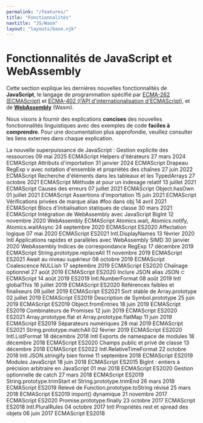 ```yaml
---
permalink: "/features/"
title: "Fonctionnalités"
navtitle: "JS/Wasm"
layout: "layouts/base.njk"
---
```

<h1>Fonctionnalités de JavaScript et WebAssembly</h1>

<p>Cette section explique les dernières nouvelles fonctionnalités de <strong>JavaScript</strong>, le langage de programmation spécifié par <a href="https://tc39.es/ecma262/">ECMA-262 (ECMAScript)</a>
et <a href="https://tc39.es/ecma402/">ECMA-402 (l'API d'internationalisation d'ECMAScript)</a>, et de <a href="https://webassembly.github.io/spec/core/"><strong>WebAssembly</strong></a> (Wasm).</p>

<!--truncate-->
<p>Nous visons à fournir des explications <strong>concises</strong> des nouvelles fonctionnalités linguistiques avec des exemples de code <strong>faciles à comprendre</strong>.
Pour une documentation plus approfondie, veuillez consulter les liens externes dans chaque explication.</p>

La nouvelle superpuissance de JavaScript : Gestion explicite des ressources 09 mai 2025 ECMAScript
Helpers d'itérateurs 27 mars 2024 ECMAScript
Attributs d'importation 31 janvier 2024 ECMAScript
Drapeau RegExp v avec notation d'ensemble et propriétés des chaînes 27 juin 2022 ECMAScript
Recherche d'éléments dans les tableaux et les TypedArrays 27 octobre 2021 ECMAScript
Méthode at pour un indexage relatif 13 juillet 2021 ECMAScript
Causes des erreurs 07 juillet 2021 ECMAScript
Object.hasOwn 01 juillet 2021 ECMAScript
Assertions d'importation 15 juin 2021 ECMAScript
Vérifications privées de marque alias #foo dans obj 14 avril 2021 ECMAScript
Blocs d'initialisation statiques de classe 30 mars 2021 ECMAScript
Intégration de WebAssembly avec JavaScript BigInt 12 novembre 2020 WebAssembly ECMAScript
Atomics.wait, Atomics.notify, Atomics.waitAsync 24 septembre 2020 ECMAScript ES2020
Affectation logique 07 mai 2020 ECMAScript ES2021
Intl.DisplayNames 13 février 2020 Intl
Applications rapides et parallèles avec WebAssembly SIMD 30 janvier 2020 WebAssembly
Indices de correspondance RegExp 17 décembre 2019 ECMAScript
String.prototype.replaceAll 11 novembre 2019 ECMAScript ES2021
Await au niveau supérieur 08 octobre 2019 ECMAScript
Coalescence NULLish 17 septembre 2019 ECMAScript ES2020
Chaînage optionnel 27 août 2019 ECMAScript ES2020
Inclure JSON alias JSON ⊂ ECMAScript 14 août 2019 ES2019
Intl.NumberFormat 08 août 2019 Intl
globalThis 16 juillet 2019 ECMAScript ES2020
Références faibles et finaliseurs 09 juillet 2019 ECMAScript ES2021
Sort stable de Array.prototype 02 juillet 2019 ECMAScript ES2019
Description de Symbol.prototype 25 juin 2019 ECMAScript ES2019
Object.fromEntries 18 juin 2019 ECMAScript ES2019
Combinateurs de Promises 12 juin 2019 ECMAScript ES2020 ES2021
Array.prototype.flat et Array.prototype.flatMap 11 juin 2019 ECMAScript ES2019
Séparateurs numériques 28 mai 2019 ECMAScript ES2021
String.prototype.matchAll 02 février 2019 ECMAScript ES2020
Intl.ListFormat 18 décembre 2018 Intl
Exports de namespace de modules 18 décembre 2018 ECMAScript ES2020
Champs public et privé de classe 13 décembre 2018 ECMAScript ES2022
Intl.RelativeTimeFormat 22 octobre 2018 Intl
JSON.stringify bien formé 11 septembre 2018 ECMAScript ES2019
Modules JavaScript 18 juin 2018 ECMAScript ES2015
BigInt : entiers à précision arbitraire en JavaScript 01 mai 2018 ECMAScript ES2020
Gestion optionnelle de catch 27 mars 2018 ECMAScript ES2019
String.prototype.trimStart et String.prototype.trimEnd 26 mars 2018 ECMAScript ES2019
Relevé de Function.prototype.toString révisé 25 mars 2018 ECMAScript ES2019
import() dynamique 21 novembre 2017 ECMAScript ES2020
Promise.prototype.finally 23 octobre 2017 ECMAScript ES2018
Intl.PluralRules 04 octobre 2017 Intl
Propriétés rest et spread des objets 06 juin 2017 ECMAScript ES2018

